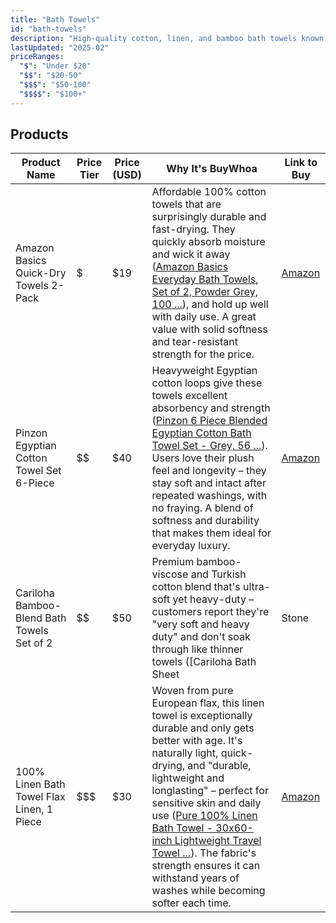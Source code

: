 ```yaml
---
title: "Bath Towels"
id: "bath-towels"
description: "High-quality cotton, linen, and bamboo bath towels known for absorbency and durability."
lastUpdated: "2025-02"
priceRanges:
  "$": "Under $20"
  "$$": "$20-50"
  "$$$": "$50-100"
  "$$$$": "$100+"
---
```


## Products

| Product Name | Price Tier | Price (USD) | Why It's BuyWhoa | Link to Buy |
|--------------|------------|-------------|------------------|-------------|
| Amazon Basics Quick-Dry Towels 2-Pack | $ | $19 | Affordable 100% cotton towels that are surprisingly durable and fast-drying. They quickly absorb moisture and wick it away ([Amazon Basics Everyday Bath Towels, Set of 2, Powder Grey, 100 ...](https://www.amazon.com/AmazonBasics-Everyday-Bath-Towels-2-Pack/dp/B07HGRH9H7#:~:text=Amazon%20Basics%20Everyday%20Bath%20Towels%2C,skin%20for%20both%20kids)), and hold up well with daily use. A great value with solid softness and tear-resistant strength for the price. | [Amazon](https://www.amazon.com/dp/B07B6HDYY3?tag=buywhoa-20) |
| Pinzon Egyptian Cotton Towel Set 6-Piece | $$ | $40 | Heavyweight Egyptian cotton loops give these towels excellent absorbency and strength ([Pinzon 6 Piece Blended Egyptian Cotton Bath Towel Set - Grey, 56 ...](https://www.amazon.com/Pinzon-Piece-Blended-Egyptian-Cotton/dp/B002S52ZKS#:~:text=...%20www.amazon.com%20%20100,Egyptian%20Cotton%20for%20softness%2C)). Users love their plush feel and longevity – they stay soft and intact after repeated washings, with no fraying. A blend of softness and durability that makes them ideal for everyday luxury. | [Amazon](https://www.amazon.com/dp/B002S52ZKS?tag=buywhoa-20) |
| Cariloha Bamboo-Blend Bath Towels Set of 2 | $$ | $50 | Premium bamboo-viscose and Turkish cotton blend that's ultra-soft yet heavy-duty – customers report they're "very soft and heavy duty" and don't soak through like thinner towels ([Cariloha Bath Sheet | Stone | 40"x72" | Turkish Cotton & Viscose ...](https://www.amazon.com/Cariloha-Bamboo-Viscose-Bath-Sheet-Odor-Resistant/dp/B0CLWPNRZ1#:~:text=Cariloha%20Bath%20Sheet%20,34%3B%20Highly%20absorbent%20Stone)). Naturally odor-resistant and highly absorbent, these towels get even softer over time without losing their plushness. | [Amazon](https://www.amazon.com/dp/B0CLWWZKHV?tag=buywhoa-20) |
| 100% Linen Bath Towel Flax Linen, 1 Piece | $$$ | $30 | Woven from pure European flax, this linen towel is exceptionally durable and only gets better with age. It's naturally light, quick-drying, and "durable, lightweight and longlasting" – perfect for sensitive skin and daily use ([Pure 100% Linen Bath Towel - 30x60-inch Lightweight Travel Towel ...](https://www.amazon.com/Pure-100-Linen-Bath-Towel/dp/B07ZQHJ7JQ#:~:text=,DURABLE%2C%20LIGHTWEIGHT%20and%20LONGLASTING)). The fabric's strength ensures it can withstand years of washes while becoming softer each time. | [Amazon](https://www.amazon.com/dp/B07ZQHJ7JQ?tag=buywhoa-20) |